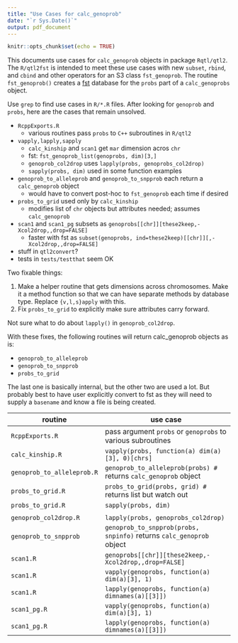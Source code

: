 ```yaml
---
title: "Use Cases for calc_genoprob"
date: "`r Sys.Date()`"
output: pdf_document
---
```


```r
knitr::opts_chunk$set(echo = TRUE)
```

This documents use cases for `calc_genoprob` objects in package `Rqtl/qtl2`. The `R/qtl2fst` is intended to meet these use cases with new `subset`, `rbind`, and `cbind` and other operators for an S3 class `fst_genoprob`. The routine `fst_genoprob()` creates a [fst](https://github.com/wesm/fst) database for the `probs` part of a `calc_genoprobs` object.

Use `grep` to find use cases in `R/*.R` files. After looking for `genoprob` and `probs`,
here are the cases that remain unsolved.

* `RcppExports.R`
    + various routines pass `probs` to `C++` subroutines in `R/qtl2`
* `vapply,lapply,sapply`
    + `calc_kinship` and `scan1` get `mar` dimension acros `chr`
    + fst: `fst_genoprob_list(genoprobs, dim)[3,]`
    + `genoprob_col2drop` uses `lapply(probs, genoprobs_col2drop)`
    + `sapply(probs, dim)` used in some function examples
* `genoprob_to_alleleprob` and `genoprob_to_snpprob` each return a `calc_genoprob` object
    + would have to convert post-hoc to `fst_genoprob` each time if desired
* `probs_to_grid` used only by `calc_kinship`
    + modifies list of `chr` objects but attributes needed; assumes `calc_genoprob`
* `scan1` and `scan1_pg` subsets as `genoprobs[[chr]][these2keep,-Xcol2drop,,drop=FALSE]`
    + faster with fst as `subset(genoprobs, ind=these2keep)[[chr]][,-Xcol2drop,,drop=FALSE]`

* stuff in `qtl2convert`?
* tests in `tests/testthat` seem OK

Two fixable things:

1.	Make a helper routine that gets dimensions across chromosomes. Make it a method function so that we can have separate methods by database type. Replace `{v,l,s}apply` with this.
2.	Fix `probs_to_grid` to explicitly make sure attributes carry forward.

Not sure what to do about `lapply()` in `genoprob_col2drop`.

With these fixes, the following routines will return calc_genoprob objects as is:

* `genoprob_to_alleleprob`
* `genoprob_to_snpprob`
* `probs_to_grid`

The last one is basically internal, but the other two are used a lot. But probably best to have user explicitly convert to fst as they will need to supply a `basename` and know a file is being created.

routine                  |  use case
------------------------ | --------------------------------------
`RcppExports.R` | pass argument `probs` or `genoprobs` to various subroutines
`calc_kinship.R` |    `vapply(probs, function(a) dim(a)[3], 0)[chrs]`
`genoprob_to_alleleprob.R` | `genoprob_to_alleleprob(probs) #` returns `calc_genoprob` object
`probs_to_grid.R` | `probs_to_grid(probs, grid) #` returns list but watch out
`probs_to_grid.R` | `sapply(probs, dim)`
 |
`genoprob_col2drop.R` | `lapply(probs, genoprobs_col2drop)`
`genoprob_to_snpprob` | `genoprob_to_snpprob(probs, snpinfo)` returns `calc_genoprob` object
`scan1.R`            | `genoprobs[[chr]][these2keep,-Xcol2drop,,drop=FALSE]`
`scan1.R` | `vapply(genoprobs, function(a) dim(a)[3], 1)`
`scan1.R` | `lapply(genoprobs, function(a) dimnames(a)[[3]])`
`scan1_pg.R`  | `vapply(genoprobs, function(a) dim(a)[3], 1)`
`scan1_pg.R`  | `lapply(genoprobs, function(a) dimnames(a)[[3]])`
